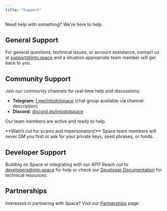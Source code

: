 ```yaml
---
title: "Support"
---
```


Need help with something? We're here to help.

## General Support

For general questions, technical issues, or account assistance, contact us at [support@into.space](mailto:support@into.space) and a situation appropriate team member will get back to you.

## Community Support

Join our community channels for real-time help and discussions:

- **Telegram:** [t.me/intodotspace](https://t.me/intodotspace) (chat group available via channel description)
- **Discord:** [discord.gg/intodotspace](https://discord.gg/intodotspace)

Our team members are active and ready to help.

<Warning>
  **Watch out for scams and impersonators!** Space team members will never DM you first or ask for your private keys, seed phrases, or funds.
</Warning>

## Developer Support

Building on Space or integrating with our API? Reach out to [developers@into.space](mailto:developers@into.space) for help or check our [Developer Documentation](/dev/architecture/clob-and-order-matching) for technical resources.

## Partnerships

Interested in partnering with Space? Visit our [Partnerships](/doc/resources/partnerships) page.